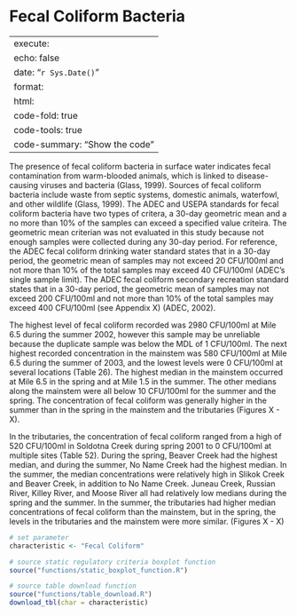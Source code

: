 # Fecal Coliform Bacteria

---
execute:
  echo: false
date: "`r Sys.Date()`"
format:
  html:
    code-fold: true
    code-tools: true
    code-summary: "Show the code"
---

The presence of fecal coliform bacteria in surface water indicates fecal contamination from warm-blooded animals, which is linked to disease-causing viruses and bacteria (Glass, 1999). Sources of fecal coliform bacteria include waste from septic systems, domestic animals, waterfowl, and other wildlife (Glass, 1999). The ADEC and USEPA standards for fecal coliform bacteria have two types of critera, a 30-day geometric mean and a no more than 10% of the samples can exceed a specified value criteira. The geometric mean criterian was not evaluated in this study because not enough samples were collected during any 30-day period. For reference, the ADEC fecal coliform drinking water standard states that in a 30-day period, the geometric mean of samples may not exceed 20 CFU/100ml and not more than 10% of the total samples may exceed 40 CFU/100ml (ADEC’s single sample limit). The ADEC fecal coliform secondary recreation standard states that in a 30-day period, the geometric mean of samples may not exceed 200 CFU/100ml and not more than 10% of the total samples may exceed 400 CFU/100ml (see Appendix X) (ADEC, 2002).

The highest level of fecal coliform recorded was 2980 CFU/100ml at Mile 6.5 during the summer 2002, however this sample may be unreliable because the duplicate sample was below the MDL of 1 CFU/100ml. The next highest recorded concentration in the mainstem was 580 CFU/100ml at Mile 6.5 during the summer of 2003, and the lowest levels were 0 CFU/100ml at several locations (Table 26). The highest median in the mainstem occurred at Mile 6.5 in the spring and at Mile 1.5 in the summer. The other medians along the mainstem were all below 10 CFU/100ml for the summer and the spring. The concentration of fecal coliform was generally higher in the summer than in the spring in the mainstem and the tributaries (Figures X - X).

In the tributaries, the concentration of fecal coliform ranged from a high of 520 CFU/100ml in Soldotna Creek during spring 2001 to 0 CFU/100ml at multiple sites (Table 52). During the spring, Beaver Creek had the highest median, and during the summer, No Name Creek had the highest median. In the summer, the median concentrations were relatively high in Slikok Creek and Beaver Creek, in addition to No Name Creek. Juneau Creek, Russian River, Killey River, and Moose River all had relatively low medians during the spring and the summer. In the summer, the tributaries had higher median concentrations of fecal coliform than the mainstem, but in the spring, the levels in the tributaries and the mainstem were more similar. (Figures X - X)

```r

# set parameter
characteristic <- "Fecal Coliform"

# source static regulatory criteria boxplot function
source("functions/static_boxplot_function.R")

# source table download function
source("functions/table_download.R")
download_tbl(char = characteristic)

```
